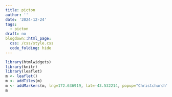 ```yaml
---
title: picton
author: ''
date: '2024-12-24'
tags:
  - picton
draft: no
blogdown::html_page:
  css: /css/style.css
  code_folding: hide
---
```


<style>

#htmlwidget-1{

width: 1000px;
height: 800px;
border: 1.0px solid black;
}

</style>

```r
library(htmlwidgets)
library(knitr)
library(leaflet)
m <- leaflet()
m <- addTiles(m)
m <- addMarkers(m, lng=172.636919, lat=-43.532214, popup="Christchurch") # -43.532214, 172.636919
m

```


